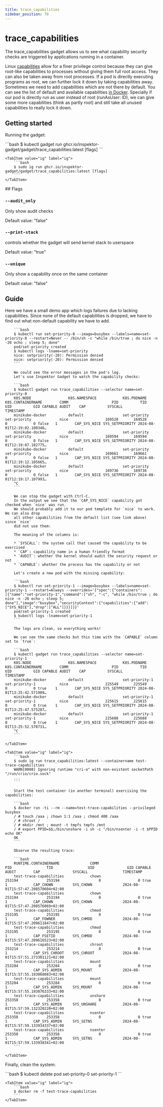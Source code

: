 ```yaml
---
title: trace_capabilities
sidebar_position: 70
---
```



# trace_capabilities

The trace_capabilities gadget allows us to see what capability security checks are triggered by applications
running in a container.

Linux [capabilities](https://man7.org/linux/man-pages/man7/capabilities.7.html) allow for a finer
privilege control because they can give root-like capabilities to processes without giving them full
root access. They can also be taken away from root processes. If a pod is directly executing
programs as root, we can further lock it down by taking capabilities away. Sometimes we need to add
capabilities which are not there by default. You can see the list of default and available
capabilities [in
Docker](https://docs.docker.com/engine/reference/run/#runtime-privilege-and-linux-capabilities).
Specially if our pod is directly run as user instead of root (runAsUser: ID), we can give some more
capabilities (think as partly root) and still take all unused capabilities to really lock it down.

## Getting started

Running the gadget:

<Tabs groupId="env">
    <TabItem value="kubectl-gadget" label="kubectl gadget">
        ```bash
        $ kubectl gadget run ghcr.io/inspektor-gadget/gadget/trace_capabilities:latest [flags]
        ```
    </TabItem>

    <TabItem value="ig" label="ig">
        ```bash
        $ sudo ig run ghcr.io/inspektor-gadget/gadget/trace_capabilities:latest [flags]
        ```
    </TabItem>
</Tabs>
## Flags

### `--audit_only`

Only show audit checks

Default value: "false"

### `--print-stack`

controls whether the gadget will send kernel stack to userspace

Default value: "true"

### `--unique`

Only show a capability once on the same container

Default value: "false"

## Guide

<Tabs groupId="env">
    <TabItem value="kubectl-gadget" label="kubectl gadget">
        Here we have a small demo app which logs failures due to lacking capabilities.
        Since none of the default capabilities is dropped, we have to find
        out what non-default capability we have to add.

        ```bash
        $ kubectl run set-priority-0 --image=busybox --labels=name=set-priority-0 --restart=Never -- /bin/sh -c "while /bin/true ; do nice -n -20 echo ; sleep 5; done"
        pod/set-priority created
        $ kubectl logs -lname=set-priority
        nice: setpriority(-20): Permission denied
        nice: setpriority(-20): Permission denied
        ```

        We could see the error messages in the pod's log.
        Let's use Inspektor Gadget to watch the capability checks:

        ```bash
        $ kubectl gadget run trace_capabilities --selector name=set-priority-0
        K8S.NODE                 K8S.NAMESPACE            K8S.PODNAME              K8S.CONTAINERNAME        COMM                    PID          TID          UID          GID CAPABLE AUDIT    CAP          SYSCALL         TIMESTAMP
        minikube-docker          default                  set-priority             set-priority             nice                 169528       169528            0            0 false   1        CAP_SYS_NICE SYS_SETPRIORITY 2024-08-01T12:19:02.100348…
        minikube-docker          default                  set-priority             set-priority             nice                 169594       169594            0            0 false   1        CAP_SYS_NICE SYS_SETPRIORITY 2024-08-01T12:19:07.102775…
        minikube-docker          default                  set-priority             set-priority             nice                 169661       169661            0            0 false   1        CAP_SYS_NICE SYS_SETPRIORITY 2024-08-01T12:19:12.105665…
        minikube-docker          default                  set-priority             set-priority             nice                 169736       169736            0            0 false   1        CAP_SYS_NICE SYS_SETPRIORITY 2024-08-01T12:19:17.107993…
        ^C
        ```

        We can stop the gadget with Ctrl-C.
        In the output we see that the `CAP_SYS_NICE` capability got checked when `nice` was run.
        We should probably add it to our pod template for `nice` to work. We can also drop
        all other capabilities from the default list (see link above) since `nice`
        did not use them:

        The meaning of the columns is:

        * `SYSCALL`: the system call that caused the capability to be exercised
        * `CAP`: capability name in a human friendly format
        * `AUDIT`: whether the kernel should audit the security request or not
        * `CAPABLE`: whether the process has the capability or not

        Let's create a new pod with the missing capability:

        ```bash
        $ kubectl run set-priority-1 --image=busybox --labels=name=set-priority-1 --restart=Always --overrides='{"spec":{"containers":[{"name":"set-priority-1","command":["sh", "-c", "while /bin/true ; do nice -n -20 echo ; sleep 5; done"],"image":"busybox","securityContext":{"capabilities":{"add":["SYS_NICE"],"drop":["ALL"]}}}]}}'
        pod/set-priority-1 created
        $ kubectl logs -lname=set-priority-1
        ```

        The logs are clean, so everything works!

        We can see the same checks but this time with the `CAPABLE` column set to `true`:

        ```bash
        $ kubectl gadget run trace_capabilities --selector name=set-priority-1
        K8S.NODE                 K8S.NAMESPACE            K8S.PODNAME              K8S.CONTAINERNAME        COMM                    PID          TID          UID          GID CAPABLE AUDIT    CAP          SYSCALL         TIMESTAMP
        minikube-docker          default                  set-priority-1           set-priority-1           nice                 225549       225549            0            0 true    1        CAP_SYS_NICE SYS_SETPRIORITY 2024-08-01T13:25:42.571989…
        minikube-docker          default                  set-priority-1           set-priority-1           nice                 225615       225615            0            0 true    1        CAP_SYS_NICE SYS_SETPRIORITY 2024-08-01T13:25:47.575287…
        minikube-docker          default                  set-priority-1           set-priority-1           nice                 225688       225688            0            0 true    1        CAP_SYS_NICE SYS_SETPRIORITY 2024-08-01T13:25:52.578731…
        ^C
        ```

    </TabItem>

    <TabItem value="ig" label="ig">
        ```bash
        $ sudo ig run trace_capabilities:latest --containername test-trace-capabilities
        WARN[0000] Ignoring runtime "cri-o" with non-existent socketPath "/run/crio/crio.sock"
        ...
        ```

        Start the test container (in another terminal) exercising the capabilities:

        ```bash
        $ docker run -ti --rm --name=test-trace-capabilities --privileged busybox
        / # touch /aaa ; chown 1:1 /aaa ; chmod 400 /aaa
        / # chroot /
        / # mkdir /mnt ; mount -t tmpfs tmpfs /mnt
        / # export PPID=$$;/bin/unshare -i sh -c "/bin/nsenter -i -t $PPID echo OK"
        OK
        ```

        Observe the resulting trace:

        ```bash
        RUNTIME.CONTAINERNAME              COMM                            PID                TID                UID               GID CAPABLE     AUDIT        CAP               SYSCALL                TIMESTAMP
        test-trace-capabilities            chown                        253194             253194                  0                 0 true        1            CAP_CHOWN         SYS_CHOWN              2024-08-01T15:57:47.208570604+02:00
        test-trace-capabilities            chown                        253194             253194                  0                 0 true        1            CAP_CHOWN         SYS_CHOWN              2024-08-01T15:57:47.208576069+02:00
        test-trace-capabilities            chmod                        253195             253195                  0                 0 true        1            CAP_FOWNER        SYS_CHMOD              2024-08-01T15:57:47.209611847+02:00
        test-trace-capabilities            chmod                        253195             253195                  0                 0 true        1            CAP_FSETID        SYS_CHMOD              2024-08-01T15:57:47.209616523+02:00
        test-trace-capabilities            chroot                       253214             253214                  0                 0 true        1            CAP_SYS_CHROOT    SYS_CHROOT             2024-08-01T15:57:51.273301121+02:00
        test-trace-capabilities            mount                        253284             253284                  0                 0 true        1            CAP_SYS_ADMIN     SYS_MOUNT              2024-08-01T15:57:55.193068083+02:00
        test-trace-capabilities            mount                        253284             253284                  0                 0 true        1            CAP_SYS_ADMIN     SYS_MOUNT              2024-08-01T15:57:55.193076333+02:00
        test-trace-capabilities            unshare                      253358             253358                  0                 0 true        1            CAP_SYS_ADMIN     SYS_UNSHARE            2024-08-01T15:57:59.132320220+02:00
        test-trace-capabilities            nsenter                      253358             253358                  0                 0 true        1            CAP_SYS_ADMIN     SYS_SETNS              2024-08-01T15:57:59.133934337+02:00
        test-trace-capabilities            nsenter                      253358             253358                  0                 0 true        1            CAP_SYS_ADMIN     SYS_SETNS              2024-08-01T15:57:59.133938341+02:00
        ```

    </TabItem>
</Tabs>

Finally, clean the system:

<Tabs groupId="env">
    <TabItem value="kubectl-gadget" label="kubectl gadget">
        ```bash
        $ kubectl delete pod set-priority-0 set-priority-1
        ```
    </TabItem>

    <TabItem value="ig" label="ig">
        ```bash
        $ docker rm -f test-trace-capabilities
        ```
    </TabItem>
</Tabs>
